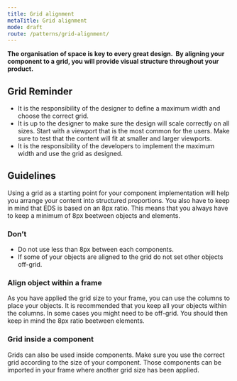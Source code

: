 ```yaml
---
title: Grid alignment
metaTitle: Grid alignment
mode: draft
route: /patterns/grid-alignment/
---
```


**The organisation of space is key to every great design.  By aligning your component to a grid, you will provide visual structure throughout your product.**

## Grid Reminder

- It is the responsibility of the designer to define a maximum width and choose the correct grid.
- It is up to the designer to make sure the design will scale correctly on all sizes. Start with a viewport that is the most common for the users. Make sure to test that the content will fit at smaller and larger viewports.
- It is the responsibility of the developers to implement the maximum width and use the grid as designed.

## Guidelines

Using a grid as a starting point for your component implementation will help you arrange your content into structured proportions. You also have to keep in mind that EDS is based on an 8px ratio. This means that you always have to keep a minimum of 8px beetween objects and elements.

### Don’t

- Do not use less than 8px between each components. 
- If some of your objects are aligned to the grid do not set other objects off-grid.

### Align object within a frame

As you have applied the grid size to your frame, you can use the columns to place your objects. 
It is recommended that you keep all your objects within the columns. 
In some cases you might need to be off-grid. You should then keep in mind the 8px ratio beetween elements.

### Grid inside a component

Grids can also be used inside components. Make sure you use the correct grid according to the size of your component. Those components can be imported in your frame where another grid size has been applied. 
